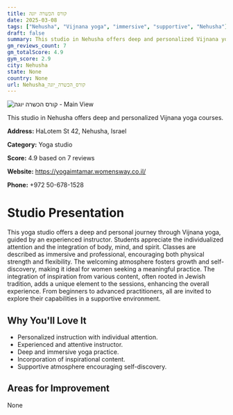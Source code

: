 ```yaml
---
title: קורס הכשרה יוגה
date: 2025-03-08
tags: ["Nehusha", "Vijnana yoga", "immersive", "supportive", "Nehusha"]  
draft: false
summary: This studio in Nehusha offers deep and personalized Vijnana yoga courses.
gm_reviews_count: 7
gm_totalScore: 4.9
gym_score: 2.9
city: Nehusha
state: None
country: None
url: Nehusha_קורס_הכשרה_יוגה
---
```


<div className="aspect-[16/9] relative my-8">
  <img 
    src="https://lh5.googleusercontent.com/p/AF1QipMIwgHfPmFBo6f_dtwDsRRTfdOKOiUXKi6RAEnm=w1920-h1080-k-no"
    alt="קורס הכשרה יוגה - Main View"
    className="object-cover absolute inset-0 w-full h-full rounded-lg"
  />
</div>

This studio in Nehusha offers deep and personalized Vijnana yoga courses.

**Address:** HaLotem St 42, Nehusha, Israel

**Category:** Yoga studio

**Score:** 4.9 based on 7 reviews

**Website:** https://yogaimtamar.womensway.co.il/

**Phone:** +972 50-678-1528

# Studio Presentation

This yoga studio offers a deep and personal journey through Vijnana yoga, guided by an experienced instructor. Students appreciate the individualized attention and the integration of body, mind, and spirit. Classes are described as immersive and professional, encouraging both physical strength and flexibility. The welcoming atmosphere fosters growth and self-discovery, making it ideal for women seeking a meaningful practice. The integration of inspiration from various content, often rooted in Jewish tradition, adds a unique element to the sessions, enhancing the overall experience.
From beginners to advanced practitioners, all are invited to explore their capabilities in a supportive environment.

## Why You'll Love It

- Personalized instruction with individual attention.
- Experienced and attentive instructor.
- Deep and immersive yoga practice.
- Incorporation of inspirational content.
- Supportive atmosphere encouraging self-discovery.

## Areas for Improvement

None

<div className="grid grid-cols-1 xl:grid-cols-2 gap-4 my-8">

</div>
